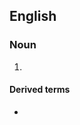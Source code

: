 {{also|joneses}}

==English==

===Noun===
{{head|en|noun form}}

# {{plural of|en|Jones}}

====Derived terms====
* {{l|en|keep up with the Joneses}}

{{cln|en|plurals ending in "-es"}}